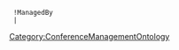 {{{info|add title=New AidToOrientation|edit title=Edit AidToOrientation|page name=C<unique number;random;10>}}}
{{FormHeader|AidToOrientation}}
  !ManagedBy
  |{{{field|ManagedBy|input type=dropdown|values from category=Participant}}}
{{StandardFormSections}}
{{FormFooter}}
<noinclude>[[Category:ConferenceManagementOntology]]</noinclude>
